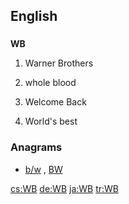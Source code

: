==English==

==={{initialism-old|en}}===
'''WB'''

# Warner Brothers
# {{context|medicine}} whole blood
# {{context|Internet slang}} Welcome Back
# {{context|sports}} World's best

===Anagrams===
* [[b/w#English|b/w]] , [[BW#English|BW]]

[[cs:WB]]
[[de:WB]]
[[ja:WB]]
[[tr:WB]]